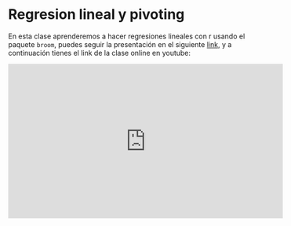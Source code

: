 # Regresion lineal y pivoting

En esta clase aprenderemos a hacer regresiones lineales con r usando el paquete `broom`, puedes seguir la presentación en el siguiente [link](https://derek-corcoran-barrios.github.io/CursoProgrPres/Clase5/Clase5Regresion.html), y a continuación tienes el link de la clase online en youtube:

<iframe width="560" height="315" src="https://www.youtube.com/embed/Awo-oL6wqto" frameborder="0" allow="accelerometer; autoplay; clipboard-write; encrypted-media; gyroscope; picture-in-picture" allowfullscreen></iframe>
